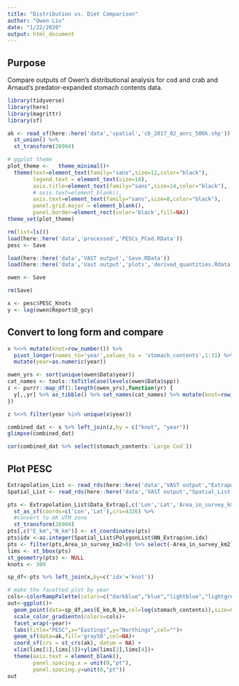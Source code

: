 ```yaml
---
title: "Distribution vs. Diet Comparison"
author: "Owen Liu"
date: "1/22/2020"
output: html_document
---
```


## Purpose

Compare outputs of Owen's distributional analysis for cod and crab and Arnaud's predator-expanded stomach contents data.

```r
library(tidyverse)
library(here)
library(magrittr)
library(sf)

ak <- read_sf(here::here('data','spatial','cb_2017_02_anrc_500k.shp')) %>% 
  st_union() %>% 
  st_transform(26904)

# ggplot theme
plot_theme <-   theme_minimal()+
  theme(text=element_text(family="sans",size=12,color="black"),
        legend.text = element_text(size=14),
        axis.title=element_text(family="sans",size=14,color="black"),
        # axis.text=element_blank(),
        axis.text=element_text(family="sans",size=8,color="black"),
        panel.grid.major = element_blank(),
        panel.border=element_rect(color='black',fill=NA))
theme_set(plot_theme)

rm(list=ls())
load(here::here('data','processed','PESCs_PCod.RData'))
pesc <- Save

load(here::here('data','VAST output','Save.RData'))
load(here::here('data','Vast output','plots','derived_quantities.Rdata'))

owen <- Save

rm(Save)

x <- pesc$PESC_Knots
y <- log(owen$Report$D_gcy)
```

## Convert to long form and compare

```r
x %<>% mutate(knot=row_number()) %>% 
  pivot_longer(names_to='year',values_to = 'stomach_contents',1:31) %>% 
  mutate(year=as.numeric(year))

owen_yrs <- sort(unique(owen$Data$year))
cat_names <- tools::toTitleCase(levels(owen$Data$spp))
z <- purrr::map_df(1:length(owen_yrs),function(yr) {
  y[,,yr] %>% as_tibble() %>% set_names(cat_names) %>% mutate(knot=row_number()) %>% mutate(year=owen_yrs[yr])
})

z %<>% filter(year %in% unique(x$year))

combined_dat <- x %>% left_join(z,by = c("knot", "year"))
glimpse(combined_dat)

cor(combined_dat %>% select(stomach_contents:`Large Cod`))
```

## Plot PESC

```r
Extrapolation_List <- read_rds(here::here('data','VAST output',"Extrapolation_List.rds"))
Spatial_List <- read_rds(here::here('data','VAST output',"Spatial_List.rds"))

pts <- Extrapolation_List$Data_Extrap[,c('Lon','Lat','Area_in_survey_km2')] %>% 
  st_as_sf(coords=c('Lon','Lat'),crs=4326) %>% 
  #convert to AK UTM zone
  st_transform(26904)
pts[,c("E_km","N_km")] <- st_coordinates(pts)
pts$idx <-as.integer(Spatial_List$PolygonList$NN_Extrap$nn.idx)
pts <- filter(pts,Area_in_survey_km2>0) %>% select(-Area_in_survey_km2)
lims <- st_bbox(pts)
st_geometry(pts) <- NULL
knots <- 300

sp_df<-pts %>% left_join(x,by=c('idx'='knot'))

# make the facetted plot by year
cols<-colorRampPalette(colors=c("darkblue","blue","lightblue","lightgreen","yellow","orange","red"))(50)
out<-ggplot()+
  geom_point(data=sp_df,aes(E_km,N_km,col=log(stomach_contents)),size=0.25)+
  scale_color_gradientn(colors=cols)+
  facet_wrap(~year)+
  labs(title="PESC",x="Eastings",y="Northings",col="")+
  geom_sf(data=ak,fill='gray50',col=NA)+
  coord_sf(crs = st_crs(ak), datum = NA) +
  xlim(lims[1],lims[3])+ylim(lims[2],lims[4])+
  theme(axis.text = element_blank(),
        panel.spacing.x = unit(0,"pt"),
        panel.spacing.y=unit(0,"pt"))
out
```


